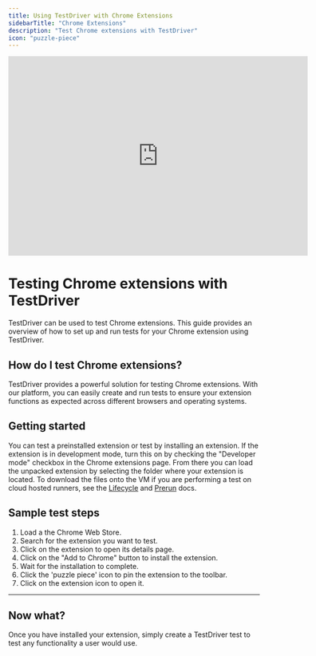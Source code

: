 ```yaml
---
title: Using TestDriver with Chrome Extensions
sidebarTitle: "Chrome Extensions"
description: "Test Chrome extensions with TestDriver"
icon: "puzzle-piece"
---
```



<iframe
  width="600"
  height="400"
  src="https://www.youtube.com/embed/UUSXqAnau0Q"
  title="Testing Chrome Extensions with TestDriver"
  frameborder="0"
  allow="accelerometer; autoplay; clipboard-write; encrypted-media; gyroscope; picture-in-picture"
  allowfullscreen
></iframe>

# Testing Chrome extensions with TestDriver
TestDriver can be used to test Chrome extensions. This guide provides an overview of how to set up and run tests for your Chrome extension using TestDriver.

<TestPrereqs />

## How do I test Chrome extensions?
TestDriver provides a powerful solution for testing Chrome extensions. With our platform, you can easily create and run tests to ensure your extension functions as expected across different browsers and operating systems.
## Getting started
You can test a preinstalled extension or test by installing an extension. If the extension is in development mode, turn this on by checking the "Developer mode" checkbox in the Chrome extensions page. From there you can load the unpacked extension by selecting the folder where your extension is located. To download the files onto the VM if you are performing a test on cloud hosted runners, see the [Lifecycle](/guide/lifecycle-prerun) and [Prerun](/action/pre-post-scripts) docs.

## Sample test steps
1. Load a the Chrome Web Store.
2. Search for the extension you want to test.
3. Click on the extension to open its details page.
4. Click on the "Add to Chrome" button to install the extension.
5. Wait for the installation to complete.
6. Click the 'puzzle piece' icon to pin the extension to the toolbar.
7. Click on the extension icon to open it.

---

## Now what?
Once you have installed your extension, simply create a TestDriver test to test any functionality a user would use. 